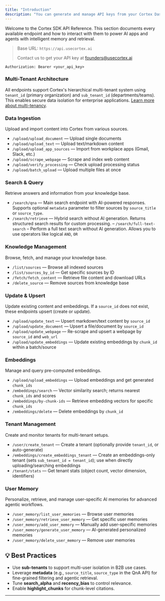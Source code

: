 ```yaml
---
title: "Introduction"
description: "You can generate and manage API keys from your Cortex Dashboard. All endpoints require an API key sent as a Bearer token in the Authorization header."
---
```


Welcome to the Cortex SDK API Reference. This section documents every available endpoint and how to interact with them to power AI apps and agents with intelligent memory and retrieval.

> Base URL: `https://api.usecortex.ai`
>
> Contact us to get your API key at [founders@usecortex.ai](mailto:founders@usecortex.ai)

```mdx
Authorization: Bearer <your_api_key>
```

### Multi-Tenant Architecture
All endpoints support Cortex's hierarchical multi-tenant system using `tenant_id` (primary organization) and `sub_tenant_id` (departments/teams). This enables secure data isolation for enterprise applications. [Learn more about multi-tenancy](/essentials/multi-tenant).

### **Data Ingestion**

Upload and import content into Cortex from various sources.

- `/upload/upload_document` — Upload single documents
- `/upload/upload_text` — Upload text/markdown content
- `/upload/upload_app_sources` — Import from workplace apps (Gmail, Slack, etc.)
- `/upload/scrape_webpage` — Scrape and index web content
- `/upload/verify_processing` — Check upload processing status
- `/upload/batch_upload` — Upload multiple files at once

### **Search & Query**

Retrieve answers and information from your knowledge base.

- `/search/qna` — Main search endpoint with AI-powered responses. Supports optional `metadata` parameter to filter sources by `source_title` or `source_type`.
- `/search/retrieve` — Hybrid search without AI generation. Returns structured search results for custom processing.
– `/search/full-text-search` – Perform a full text search without AI generation. Allows you to use operators like logical `AND`, `OR`

### **Knowledge Management**

Browse, fetch, and manage your knowledge base.

- `/list/sources` — Browse all indexed sources
- `/list/sources_by_id` — Get specific sources by ID
- `/fetch/fetch_content` — Retrieve file content and download URLs
- `/delete_source` — Remove sources from knowledge base

### **Update & Upsert**

Update existing content and embeddings. If a `source_id` does not exist, these endpoints upsert (create or update).

- `/upload/update_text` — Upsert markdown/text content by `source_id`
- `/upload/update_document` — Upsert a file/document by `source_id`
- `/upload/update_webpage` — Re-scrape and upsert a webpage by `source_id` and `web_url`
- `/upload/update_embeddings` — Update existing embeddings by `chunk_id` within a batch/source

### **Embeddings**

Manage and query pre-computed embeddings.

- `/upload/upload_embeddings` — Upload embeddings and get generated `chunk_ids`
- `/embeddings/search` — Vector similarity search; returns nearest `chunk_ids` and scores
- `/embeddings/by-chunk-ids` — Retrieve embedding vectors for specific `chunk_ids`
- `/embeddings/delete` — Delete embeddings by `chunk_id`

### **Tenant Management**

Create and monitor tenants for multi-tenant setups.

- `/user/create_tenant` — Create a tenant (optionally provide `tenant_id`, or auto-generate)
- `/embeddings/create_embeddings_tenant` — Create an embeddings-only tenant (sets `sub_tenant_id = tenant_id`); use when directly uploading/searching embeddings
- `/tenant/stats` — Get tenant stats (object count, vector dimension, identifiers)

### **User Memory**

Personalize, retrieve, and manage user-specific AI memories for advanced agentic workflows.

- `/user_memory/list_user_memories` — Browse user memories
- `/user_memory/retrieve_user_memory` — Get specific user memories
- `/user_memory/add_user_memory` — Manually add user-specific memories
- `/user_memory/generate_user_memory` — AI-generated personalized memories
- `/user_memory/delete_user_memory` — Remove user memories

## 💡 Best Practices

- Use **sub-tenants** to support multi-user isolation in B2B use cases.
- Leverage **metadata** (e.g., `source_title`, `source_type` in the QnA API) for fine-grained filtering and agentic retrieval.
- Tune **search_alpha** and **recency_bias** to control relevance.
- Enable **highlight_chunks** for chunk-level citations.

---